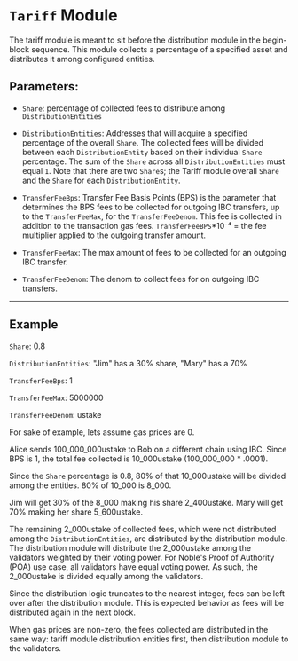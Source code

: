# `Tariff` Module

The tariff module is meant to sit before the distribution module in the begin-block sequence. This module collects a percentage of a specified asset and distributes it among configured entities.


## Parameters:

- `Share`: percentage of collected fees to distribute among `DistributionEntities`

- `DistributionEntities`: Addresses that will acquire a specified percentage of the overall `Share`. The collected fees will be divided between each `DistributionEntity` based on their individual `Share` percentage. The sum of the `Share` across all `DistributionEntities` must equal `1`. Note that there are two `Share`s; the Tariff module overall `Share` and the `Share` for each `DistributionEntity`.

- `TransferFeeBps`: Transfer Fee Basis Points (BPS) is the parameter that determines the BPS fees to be collected for outgoing IBC transfers, up to the `TransferFeeMax`, for the `TransferFeeDenom`. This fee is collected in addition to the transaction gas fees. `TransferFeeBPS`*10⁻⁴ = the fee multiplier applied to the outgoing transfer amount.

- `TransferFeeMax`: The max amount of fees to be collected for an outgoing IBC transfer.

- `TransferFeeDenom`: The denom to collect fees for on outgoing IBC transfers.

---

## Example

`Share`: 0.8

`DistributionEntities`: "Jim" has a  30% share, "Mary" has a 70%

`TransferFeeBps`: 1

`TransferFeeMax`: 5000000

`TransferFeeDenom`: ustake

For sake of example, lets assume gas prices are 0.

Alice sends 100_000_000ustake to Bob on a different chain using IBC. Since BPS is 1, the total fee collected is 10_000ustake (100_000_000 * .0001). 

Since the `Share` percentage is 0.8, 80% of that 10_000ustake will be divided among the entities. 80% of 10_000 is 8_000.

Jim will get 30% of the 8_000 making his share 2_400ustake. Mary will get 70% making her share 5_600ustake.

The remaining 2_000ustake of collected fees, which were not distributed among the `DistributionEntities`, are distributed by the distribution module. The distribution module will distribute the 2_000ustake among the validators weighted by their voting power. For Noble's Proof of Authority (POA) use case, all validators have equal voting power. As such, the 2_000ustake is divided equally among the validators. 

Since the distribution logic truncates to the nearest integer, fees can be left over after the distribution module. This is expected behavior as fees will be distributed again in the next block.

When gas prices are non-zero, the fees collected are distributed in the same way: tariff module distribution entities first, then distribution module to the validators. 